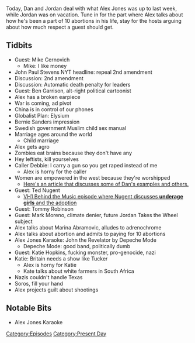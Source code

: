 {{DEFAULTSORT:
    #_EPISODE_0144:March 25-31, Part 2
}}{{Episode
    | title             = March 25-31, Part 2
    | caption           = Listen to this episode on [https://knowledgefight.libsyn.com/knowledge-fight-mar-25-31-part-2 Libsyn] [https://open.spotify.com/episode/1dXv1WTeBcfRSzGTOQJJYd Spotify]
    | episodeNumber     = 144
    | length            = 02:14:32
    | airDate           = April 2, 2018
    | coverageStartDate = March 25, 2018
    | coverageEndDate   = March 31, 2018
    | episodeType       = [[:Category:Present Day|Present Day]]
    | appearance        = [[Mike Cernovich]], [[John Paul Stevens]], [[Ben Garrison]], [[Ted Nugent]], [[Tommy Robinson]], [[Mark Moreno]], [[Marina Abramovic]], [[Katie Hopkins]], [[George Soros]]
    | previousEpisode   = [[143: March 25-31 Part 1]]
    | nextEpisode       = [[145: April 2, 2018]]
}}

{{Stub}}

Today, Dan and Jordan deal with what Alex Jones was up to last week, while Jordan was on vacation. Tune in for the part where Alex talks about how he's been a part of 10 abortions in his life, stay for the hosts arguing about how much respect a guest should get.

==Tidbits==

*Guest: Mike Cernovich
**Mike: I like money
*John Paul Stevens NYT headline: repeal 2nd amendment
*Discussion: 2nd amendment
*Discussion: Automatic death penalty for leaders
*Guest: Ben Garrison, alt-right political cartoonist
*Alex has a broken earpiece
*War is coming, ad pivot
*China is in control of our phones
*Globalist Plan: Elysium
*Bernie Sanders impression
*Swedish government Muslim child sex manual
*Marriage ages around the world
**Child marriage
*Alex gets agro
*Zombies eat brains because they don't have any
*Hey leftists, kill yourselves
*Caller Debbie: I carry a gun so you get raped instead of me
**Alex is horny for the caller
*Women are empowered in the west because they're worshipped
**[https://www.usatoday.com/story/news/factcheck/2020/10/28/fact-check-9-things-women-couldnt-do-1971-mostly-right/3677101001/ Here's an article that discusses some of Dan's examples and others.]
*Guest: Ted Nugent
**[https://youtu.be/orz0zxH72K4 VH1 Behind the Music episode where Nugent discusses '''underage girls''' and the adoption]
*Guest: Tommy Robinson
*Guest: Mark Moreno, climate denier, future Jordan Takes the Wheel subject
*Alex talks about Marina Abramovic, alludes to adrenochrome
*Alex talks about abortion and admits to paying for 10 abortions
*Alex Jones Karaoke: John the Revelator by Depeche Mode
**Depeche Mode: good band, politically dumb
*Guest: Katie Hopkins, fucking monster, pro-genocide, nazi
*Katie: Britain needs a show like Tucker
**Alex is horny for Katie
**Kate talks about white farmers in South Africa
*Nazis couldn't handle Texas
*Soros, fill your hand
*Alex projects guilt about shootings

==Notable Bits==

*Alex Jones Karaoke

[[Category:Episodes]]
[[Category:Present Day]]
